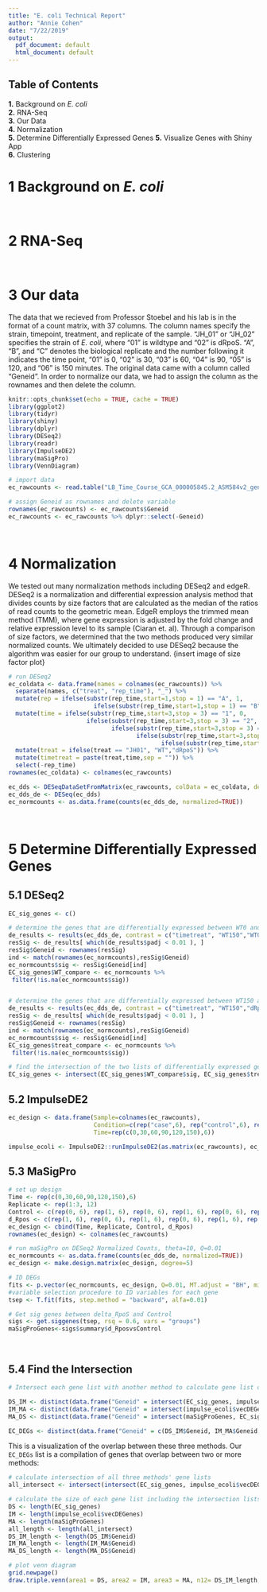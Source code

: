 ```yaml
---
title: "E. coli Technical Report"
author: "Annie Cohen"
date: "7/22/2019"
output:
  pdf_document: default
  html_document: default
---
```




## Table of Contents
**1.** Background on *E. coli*  
**2.** RNA-Seq  
**3.** Our Data  
**4.** Normalization  
**5.** Determine Differentially Expressed Genes 
**5.** Visualize Genes with Shiny App  
**6.** Clustering

# 1 Background on *E. coli*

$~$

# 2 RNA-Seq

$~$

# 3 Our data
The data that we recieved from Professor Stoebel and his lab is in the format of a count matrix, with 37 columns. The column names specify the strain, timepoint, treatment, and replicate of the sample. "JH_01" or "JH_02" specifies the strain of *E. coli*, where "01" is wildtype and "02" is dRpoS. "A", "B", and "C" denotes the biological replicate and the number following it indicates the time point, "01" is 0, "02" is 30, "03" is 60, "04" is 90, "05" is 120, and "06" is 150 minutes. The original data came with a column called "Geneid". In order to normalize our data, we had to assign the column as the rownames and then delete the column.
$~$

```r

knitr::opts_chunk$set(echo = TRUE, cache = TRUE)
library(ggplot2)
library(tidyr)
library(shiny)
library(dplyr)
library(DESeq2)
library(readr)
library(ImpulseDE2)
library(maSigPro)
library(VennDiagram)
```

```r
# import data
ec_rawcounts <- read.table("LB_Time_Course_GCA_000005845.2_ASM584v2_genomic_counts.txt", header = TRUE)

# assign Geneid as rownames and delete variable
rownames(ec_rawcounts) <- ec_rawcounts$Geneid
ec_rawcounts <- ec_rawcounts %>% dplyr::select(-Geneid)
```
$~$

# 4 Normalization

We tested out many normalization methods including DESeq2 and edgeR. DESeq2 is a normalization and differential expression analysis method that divides counts by size factors that are calculated as the median of the ratios of read counts to the geometric mean. EdgeR employs the trimmed mean method (TMM), where gene expression is adjusted by the fold change and relative expression level to its sample (Ciaran et. al). Through a comparison of size factors, we determined that the two methods produced very similar normalized counts. We ultimately decided to use DESeq2 because the algorithm was easier for our group to understand.
{insert image of size factor plot}
$~$

```r
# run DESeq2
ec_coldata <- data.frame(names = colnames(ec_rawcounts)) %>%
  separate(names, c("treat", "rep_time"), "_") %>%
  mutate(rep = ifelse(substr(rep_time,start=1,stop = 1) == "A", 1, 
                        ifelse(substr(rep_time,start=1,stop = 1) == "B", 2, 3))) %>%
  mutate(time = ifelse(substr(rep_time,start=3,stop = 3) == "1", 0,
                      ifelse(substr(rep_time,start=3,stop = 3) == "2", 30,
                             ifelse(substr(rep_time,start=3,stop = 3) == "3", 60,
                                    ifelse(substr(rep_time,start=3,stop = 3) == "4", 90,
                                           ifelse(substr(rep_time,start=3,stop = 3) == "5", 120, 150)))))) %>%
  mutate(treat = ifelse(treat == "JH01", "WT","dRpoS")) %>%
  mutate(timetreat = paste(treat,time,sep = "")) %>%
  select(-rep_time)
rownames(ec_coldata) <- colnames(ec_rawcounts)
```

```r
ec_dds <- DESeqDataSetFromMatrix(ec_rawcounts, colData = ec_coldata, design = ~ timetreat)
ec_dds_de <- DESeq(ec_dds)
ec_normcounts <- as.data.frame(counts(ec_dds_de, normalized=TRUE))
```
$~$

# 5 Determine Differentially Expressed Genes
## 5.1 DESeq2

```r
EC_sig_genes <- c()

# determine the genes that are differentially expressed between WT0 and WT150
de_results <- results(ec_dds_de, contrast = c("timetreat", "WT150","WT0"))
resSig <- de_results[ which(de_results$padj < 0.01 ), ]
resSig$Geneid <- rownames(resSig)
ind <- match(rownames(ec_normcounts),resSig$Geneid)
ec_normcounts$sig <- resSig$Geneid[ind]
EC_sig_genes$WT_compare <- ec_normcounts %>%
 filter(!is.na(ec_normcounts$sig))


# determine the genes that are differentially expressed between WT150 and dRpoS150
de_results <- results(ec_dds_de, contrast = c("timetreat", "WT150","dRpoS150"))
resSig <- de_results[ which(de_results$padj < 0.01 ), ]
resSig$Geneid <- rownames(resSig)
ind <- match(rownames(ec_normcounts),resSig$Geneid)
ec_normcounts$sig <- resSig$Geneid[ind]
EC_sig_genes$treat_compare <- ec_normcounts %>%
 filter(!is.na(ec_normcounts$sig))

# find the intersection of the two lists of differentially expressed genes
EC_sig_genes <- intersect(EC_sig_genes$WT_compare$sig, EC_sig_genes$treat_compare$sig)
```

## 5.2 ImpulseDE2

```r
ec_design <- data.frame(Sample=colnames(ec_rawcounts),
                        Condition=c(rep("case",6), rep("control",6), rep("case",6), rep("control",6), rep("case",6), rep("control",6)), 
                        Time=rep(c(0,30,60,90,120,150),6))
```

```r
impulse_ecoli <- ImpulseDE2::runImpulseDE2(as.matrix(ec_rawcounts), ec_design, boolCaseCtrl=TRUE, vecConfounders=NULL, scaQThres = 0.01, scaNProc = 8, boolIdentifyTransients = TRUE)
```

## 5.3 MaSigPro

```r
# set up design
Time <- rep(c(0,30,60,90,120,150),6)
Replicate <- rep(1:3, 12)
Control <- c(rep(0, 6), rep(1, 6), rep(0, 6), rep(1, 6), rep(0, 6), rep(1,6))
d_Rpos <- c(rep(1, 6), rep(0, 6), rep(1, 6), rep(0, 6), rep(1, 6), rep(0, 6))
ec_design <- cbind(Time, Replicate, Control, d_Rpos)
rownames(ec_design) <- colnames(ec_rawcounts)

# run maSigPro on DESeq2 Normalized Counts, theta=10, Q=0.01
ec_normcounts <- as.data.frame(counts(ec_dds_de, normalized=TRUE))
ec_design <- make.design.matrix(ec_design, degree=5)
```

```r
# ID DEGs
fits <- p.vector(ec_normcounts, ec_design, Q=0.01, MT.adjust = "BH", min.obs=6, counts=TRUE)
#variable selection procedure to ID variables for each gene
tsep <- T.fit(fits, step.method = "backward", alfa=0.01)

# Get sig genes between delta_RpoS and Control
sigs <- get.siggenes(tsep, rsq = 0.6, vars = "groups")
maSigProGenes<-sigs$summary$d_RposvsControl
```

$~$

## 5.4 Find the Intersection

```r
# Intersect each gene list with another method to calculate gene list of DEGs found in 2 < methods

DS_IM <- distinct(data.frame("Geneid" = intersect(EC_sig_genes, impulse_ecoli$vecDEGenes)))
IM_MA <- distinct(data.frame("Geneid" = intersect(impulse_ecoli$vecDEGenes, maSigProGenes)))
MA_DS <- distinct(data.frame("Geneid" = intersect(maSigProGenes, EC_sig_genes)))

EC_DEGs <- distinct(data.frame("Geneid" = c(DS_IM$Geneid, IM_MA$Geneid, MA_DS$Geneid)))
```


This is a visualization of the overlap between these three methods. Our `EC_DEGs` list is a compilation of genes that overlap between two or more methods:

```r
# calculate intersection of all three methods' gene lists
all_intersect <- intersect(intersect(EC_sig_genes, impulse_ecoli$vecDEGenes), maSigProGenes)

# calculate the size of each gene list including the intersection lists
DS <- length(EC_sig_genes)
IM <- length(impulse_ecoli$vecDEGenes)
MA <- length(maSigProGenes)
all_length <- length(all_intersect)
DS_IM_length <- length(DS_IM$Geneid)
IM_MA_length <- length(IM_MA$Geneid)
MA_DS_length <- length(MA_DS$Geneid)

# plot venn diagram
grid.newpage()
draw.triple.venn(area1 = DS, area2 = IM, area3 = MA, n12= DS_IM_length, n13 = MA_DS_length, n23 = IM_MA_length, n123 = all_length, category = c("DESeq2", "ImpulseDE2", "MaSigPro"), fill = c("lightblue", "khaki1", "pink"), lty = "blank")
```